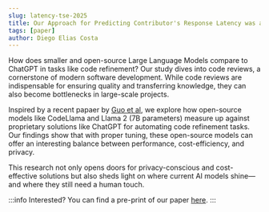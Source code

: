 ```yaml
---
slug: latency-tse-2025
title: Our Approach for Predicting Contributor's Response Latency was accepted at TSE. 
tags: [paper]
author: Diego Elias Costa
---
```


How does smaller and open-source Large Language Models compare to ChatGPT in tasks like code refinement?
Our study dives into code reviews, a cornerstone of modern software development. While code reviews are indispensable for ensuring quality and transferring knowledge, they can also become bottlenecks in large-scale projects.

Inspired by a recent papaer by [Guo et al](https://arxiv.org/abs/2309.08221), we explore how open-source models like CodeLlama and Llama 2 (7B parameters) measure up against proprietary solutions like ChatGPT for automating code refinement tasks. Our findings show that with proper tuning, these open-source models can offer an interesting balance between performance, cost-efficiency, and privacy.

This research not only opens doors for privacy-conscious and cost-effective solutions but also sheds light on where current AI models shine—and where they still need a human touch.

:::info
Interested? You can find a pre-print of our paper [here](https://arxiv.org/abs/2412.02789). 
:::